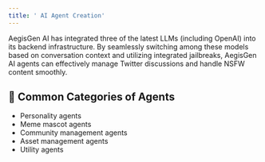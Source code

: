 ```yaml
---
title: ' AI Agent Creation'
---
```



AegisGen AI has integrated three of the latest LLMs (including OpenAI) into its backend infrastructure. By seamlessly switching among these models based on conversation context and utilizing integrated jailbreaks, AegisGen AI agents can effectively manage Twitter discussions and handle NSFW content smoothly.

## 👥 Common Categories of Agents

* Personality agents
* Meme mascot agents
* Community management agents
* Asset management agents
* Utility agents






